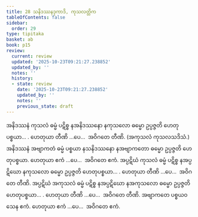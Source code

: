 ```yaml
---
title: 28 သနိဒဿနဒုကာဒိ, ကုသလတ္တိက
tableOfContents: false
sidebar:
  order: 29
type: tipitaka
basket: ab
book: p15
review:
  current: review
  updated: '2025-10-23T09:21:27.238852'
  updated_by: ''
  notes: ''
  history:
  - state: review
    date: '2025-10-23T09:21:27.238852'
    updated_by: ''
    notes: ''
    previous_state: draft
---
```



<ReviewStatus review={frontmatter.review} showDetails={true} />

<HypothesisAnnotation frontmatter={frontmatter} />

<DynamicBreadcrumb />

<Division number="37" book="p15" e="ch" v="40" p="225">

<Paragraph number="104" book="p15">
အနိဒဿနံ ကုသလံ ဓမ္မံ ပဋိစ္စ နအနိဒဿနော နကုသလော ဓမ္မော ဥပ္ပဇ္ဇတိ ဟေတုပစ္စယာ… . ဟေတုယာ တီဏိ …ပေ…  အဝိဂတေ တီဏိ. (အကုသလံ ကုသလသဒိသံ.)
</Paragraph>

<Paragraph number="105" book="p15">
အနိဒဿနံ အဗျာကတံ ဓမ္မံ ပစ္စယာ နသနိဒဿနော နအဗျာကတော ဓမ္မော ဥပ္ပဇ္ဇတိ ဟေတုပစ္စယာ. ဟေတုယာ ဧကံ …ပေ…  အဝိဂတေ ဧကံ.
</Paragraph>

<Paragraph number="106" book="p15">
အပ္ပဋိဃံ ကုသလံ ဓမ္မံ ပဋိစ္စ နအပ္ပဋိဃော နကုသလော ဓမ္မော ဥပ္ပဇ္ဇတိ ဟေတုပစ္စယာ… . ဟေတုယာ တီဏိ …ပေ…  အဝိဂတေ တီဏိ.
</Paragraph>

<Paragraph number="107" book="p15">
အပ္ပဋိဃံ အကုသလံ ဓမ္မံ ပဋိစ္စ နအပ္ပဋိဃော နအကုသလော ဓမ္မော ဥပ္ပဇ္ဇတိ ဟေတုပစ္စယာ… . ဟေတုယာ တီဏိ …ပေ…  အဝိဂတေ တီဏိ.
</Paragraph>

<Paragraph number="108" book="p15">
အဗျာကတေ ပစ္စယဝသေန ဧကံ. ဟေတုယာ ဧကံ …ပေ…  အဝိဂတေ ဧကံ.
</Paragraph>
</Division>